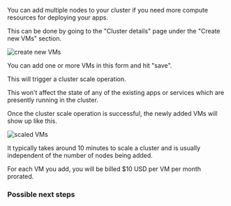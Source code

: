 You can add multiple nodes to your cluster if you need more compute resources for deploying your apps.

This can be done by going to the "Cluster details" page under the "Create new VMs" section.

![create new VMs]()

You can add one or more VMs in this form and hit "save".

This will trigger a cluster scale operation.

<Note>
This won't affect the state of any of the existing apps or services which are presently running in the cluster.
</Note>

Once the cluster scale operation is successful, the newly added VMs will show up like this.

![scaled VMs]()

It typically takes around 10 minutes to scale a cluster and is usually independent of the number of nodes being added.

<Note>
For each VM you add, you will be billed $10 USD per VM per month prorated.
</Note>

### Possible next steps

<Card title="Invite users to access your cluster" icon="user-plus" iconType="duotone" href="/teams/cluster-team">
</Card>


<Card title="Invite users to access your project" icon="folder-plus" iconType="duotone" href="/teams/project-team">
</Card>
